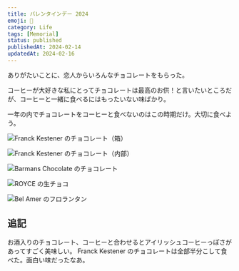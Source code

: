 ```yaml
---
title: バレンタインデー 2024
emoji: 🍫
category: Life
tags: [Memorial]
status: published
publishedAt: 2024-02-14
updatedAt: 2024-02-16
---
```


ありがたいことに、恋人からいろんなチョコレートをもらった。

コーヒーが大好きな私にとってチョコレートは最高のお供！と言いたいところだが、コーヒーと一緒に食べるにはもったいない味ばかり。

一年の内でチョコレートをコーヒーと食べないのはこの時期だけ。大切に食べよう。

![Franck Kestener のチョコレート（箱）](/images/life/2024-02-14/01.jpg "K の文字が可愛い")

![Franck Kestener のチョコレート（内部）](/images/life/2024-02-14/02.jpg "食べたことのない味ばかり")

![Barmans Chocolate のチョコレート](/images/life/2024-02-14/03.jpg "それぞれ違うお酒のチョコレート")

![ROYCE の生チョコ](/images/life/2024-02-14/04.jpg "やっぱり生チョコは美味しい")

![Bel Amer のフロランタン](/images/life/2024-02-14/05.jpg "フロランタンもいいよね")

## 追記

お酒入りのチョコレート、コーヒーと合わせるとアイリッシュコーヒーっぽさがあってすごく美味しい。
Franck Kestener のチョコレートは全部半分こして食べた。面白い味だったなあ。

